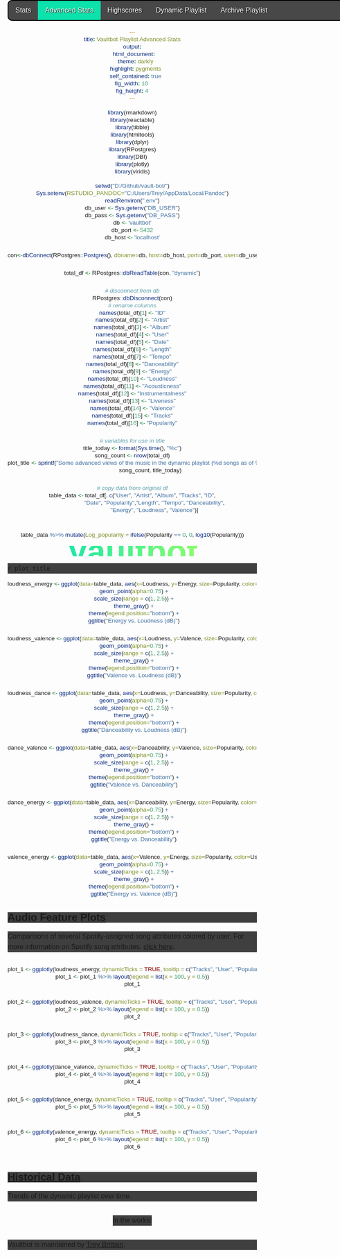 ```yaml
---
title: Vaultbot Playlist Advanced Stats
output:
  html_document:
    theme: darkly
    highlight: pygments
    self_contained: true
fig_width: 10 
fig_height: 4
---
```


<style>

@import url("https://fonts.googleapis.com/css?family=Rubik");
@import url("https://fonts.googleapis.com/css?family=Monofett");

* {
    font-family: Rubik, Arial, Helvetica, sans-serif;
}

::-moz-selection {
    background-color: #0CE3AC;
    color: black;
}

::selection {
    background-color: #0CE3AC;
    color: black;
}

html{
    min-height: 100%;
    scroll-behavior: smooth;
}

body .main-container {
    max-width: 4000px;
}

body {
    background-image: url('artist_images/background2.jpg');
    background-repeat: repeat;
    font-size: 16px;
    line-height: 24px;
    overflow: auto;
}

div {
  text-align: center;
}

h1,h2,h3,h4 {
    background-color: rgba(0, 0, 0, 0.75);
    font-weight: bold;
}

p {
    background-color: rgba(0, 0, 0, 0.75);
}

.container { width: 1000px; }

h3 {
  background-color: #D4DAEC;
  text-indent: 100px; 
}

h4 {
  text-indent: 100px;
}

.center {
  display: block;
  margin-left: auto;
  margin-right: auto;
  width: 40%;
}

.centersmall {
  display: block;
  margin-left: auto;
  margin-right: auto;
  width: 12%;
}

.bar-sort-header:hover {
  background-color: #373845;
}

.title {
    visibility: hidden;
}

/*
Navigation bar CSS
*/

ul {
  display: block;
  margin-left: auto;
  margin-right: auto;
  list-style-type: none;
  margin: 0;
  padding: 0;
  overflow: hidden;
  background-color: rgba(53, 53, 53, 0.9);
  position: fixed;
  top: 0;
  width: 100%;
  box-sizing: border-box;
  z-index: 10;
  border-radius: 10px;
  border: 2px solid #000;
  text-shadow: 1px 1px 1.5px #000;
}

li {
  float: left;
}

li a {
  display: block;
  color: white;
  text-align: center;
  padding: 10px 16px;
  text-decoration: none;
  transition: 0.3s;
}

li a:hover {
  background-color: #111;
  text-decoration: none;
  cursor: pointer;
  outline: 2px solid #FFF;
  outline-offset: 2px;
  font-size: 105%;
}

.active {
  background-color: #0CE3AC;
  padding: 10px 16px;
}

.right {
    float: right;
    margin-right: 10px;
    padding-right: 10px;
}

/*
Container for holding interactive charts
 */

.plot-content-container {
    display: flex;
    flex-flow: row wrap;
    margin-left: auto;
    margin-right: auto;
    justify-content: center;
    max-width: 100%;
    max-height: 2000px;
    align-items: center;
}

/*
Vaultbot title
*/

.vaultbot-title {
    font-family: Monofett, sans-serif;
    background-color: transparent;
    font-size: 8vw;
    max-width: 65%;
    text-align: center;
    margin: auto auto;
    overflow: hidden;
    text-overflow: ellipsis;
    word-wrap: normal;
    display: block;
}

.gradient-text {
    background-color: #0CE3AC;
    background-image: linear-gradient(to right, hsla(165, 90%, 47%, 1) 0%, hsla(103, 100%, 71%, 1) 50%, hsla(165, 90%, 47%, 1) 100%);
    background-size: 200% auto;
    -webkit-background-clip: text;
    -moz-background-clip: text;

    text-fill-color: transparent;
    -webkit-text-fill-color: transparent;
    -moz-text-fill-color: transparent;

    transition: 0.2s ease-in-out;
    -moz-transition: 0.2s ease-in-out;
    -webkit-transition: 0.2s ease-in-out;
    animation: hoveranimation 5s linear infinite;
}

@keyframes hoveranimation {
	to {
		background-position: 200% center;
	}
}

.noselect {
  -webkit-touch-callout: none; /* iOS Safari */
    -webkit-user-select: none; /* Safari */
     -khtml-user-select: none; /* Konqueror HTML */
       -moz-user-select: none; /* Old versions of Firefox */
        -ms-user-select: none; /* Internet Explorer/Edge */
            user-select: none; /* Non-prefixed version, currently
                                  supported by Chrome, Edge, Opera and Firefox */

</style>

```r
library(rmarkdown)
library(reactable)
library(tibble)
library(htmltools)
library(dplyr)
library(RPostgres)
library(DBI)
library(plotly)
library(viridis)
```


```r
setwd("D:/Github/vault-bot/")
Sys.setenv(RSTUDIO_PANDOC="C:/Users/Trey/AppData/Local/Pandoc")
readRenviron(".env")
db_user <- Sys.getenv("DB_USER")
db_pass <- Sys.getenv("DB_PASS")
db <- 'vaultbot'
db_port <- 5432
db_host <- 'localhost'

con<-dbConnect(RPostgres::Postgres(), dbname=db, host=db_host, port=db_port, user=db_user, password=db_pass)

total_df <- RPostgres::dbReadTable(con, "dynamic")

# disconnect from db
RPostgres::dbDisconnect(con)
# rename columns
names(total_df)[1] <- "ID"
names(total_df)[2] <- "Artist"
names(total_df)[3] <- "Album"
names(total_df)[4] <- "User"
names(total_df)[5] <- "Date"
names(total_df)[6] <- "Length"
names(total_df)[7] <- "Tempo"
names(total_df)[8] <- "Danceability"
names(total_df)[9] <- "Energy"
names(total_df)[10] <- "Loudness"
names(total_df)[11] <- "Acousticness"
names(total_df)[12] <- "Instrumentalness"
names(total_df)[13] <- "Liveness"
names(total_df)[14] <- "Valence"
names(total_df)[15] <- "Tracks"
names(total_df)[16] <- "Popularity"

# variables for use in title
title_today <- format(Sys.time(), "%c")
song_count <- nrow(total_df)
plot_title <- sprintf("Some advanced views of the music in the dynamic playlist (%d songs as of %s). Updates every hour!",
                      song_count, title_today)

# copy data from original df
table_data <- total_df[, c("User", "Artist", "Album", "Tracks", "ID",
                           "Date", "Popularity","Length", "Tempo", "Danceability",
                           "Energy", "Loudness", "Valence")]



```


```r
table_data %>% mutate(Log_popularity = ifelse(Popularity == 0, 0, log10(Popularity)))
```
<ul>
    <li><a href="index.html">Stats</a></li>
    <li><a class="active" href="advanced.html">Advanced Stats</a></li>
    <li><a href="highscores.html">Highscores</a></li>
    <li><a href="spotify:playlist:5YQHb5wt9d0hmShWNxjsTs">Dynamic Playlist</a></li>
    <li><a href="spotify:playlist:4C6pU7YmbBUG8sFFk4eSXj">Archive Playlist</a></li>
    <li class="right"><a href="https://tbrittain.com">Trey's homepage</a></li>
</ul>

<h1 class="vaultbot-title noselect gradient-text">Vaultbot</h1>

`r plot_title`


```r

loudness_energy <- ggplot(data=table_data, aes(x=Loudness, y=Energy, size=Popularity, color=User, key= Tracks)) +
  geom_point(alpha=0.75) +
  scale_size(range = c(1, 2.5)) +
  theme_gray() +
  theme(legend.position="bottom") +
  ggtitle("Energy vs. Loudness (dB)")

loudness_valence <- ggplot(data=table_data, aes(x=Loudness, y=Valence, size=Popularity, color=User, key= Tracks)) +
  geom_point(alpha=0.75) +
  scale_size(range = c(1, 2.5)) +
  theme_gray() +
  theme(legend.position="bottom") +
  ggtitle("Valence vs. Loudness (dB)")

loudness_dance <- ggplot(data=table_data, aes(x=Loudness, y=Danceability, size=Popularity, color=User, key= Tracks)) +
  geom_point(alpha=0.75) +
  scale_size(range = c(1, 2.5)) +
  theme_gray() +
  theme(legend.position="bottom") +
  ggtitle("Danceability vs. Loudness (dB)")

dance_valence <- ggplot(data=table_data, aes(x=Danceability, y=Valence, size=Popularity, color=User, key= Tracks)) +
  geom_point(alpha=0.75) +
  scale_size(range = c(1, 2.5)) +
  theme_gray() +
  theme(legend.position="bottom") +
  ggtitle("Valence vs. Danceability")

dance_energy <- ggplot(data=table_data, aes(x=Danceability, y=Energy, size=Popularity, color=User, key= Tracks)) +
  geom_point(alpha=0.75) +
  scale_size(range = c(1, 2.5)) +
  theme_gray() +
  theme(legend.position="bottom") +
  ggtitle("Energy vs. Danceability")

valence_energy <- ggplot(data=table_data, aes(x=Valence, y=Energy, size=Popularity, color=User, key= Tracks)) +
  geom_point(alpha=0.75) +
  scale_size(range = c(1, 2.5)) +
  theme_gray() +
  theme(legend.position="bottom") +
  ggtitle("Energy vs. Valence (dB)")

```

<h2 id="features"><a href="#history">Audio Feature Plots</a></h2>
Comparisons of several Spotify-assigned song attributes colored by user. For more information on Spotify song attributes, <a href="https://bit.ly/audiofeatures" target=_blank>click here</a>.

<div class="plot-content-container">

```r
plot_1 <- ggplotly(loudness_energy, dynamicTicks = TRUE, tooltip = c("Tracks", "User", "Popularity"), width=750, height=500)
plot_1 <- plot_1 %>% layout(legend = list(x = 100, y = 0.5))
plot_1

plot_2 <- ggplotly(loudness_valence, dynamicTicks = TRUE, tooltip = c("Tracks", "User", "Popularity"), width=750, height=500)
plot_2 <- plot_2 %>% layout(legend = list(x = 100, y = 0.5))
plot_2

plot_3 <- ggplotly(loudness_dance, dynamicTicks = TRUE, tooltip = c("Tracks", "User", "Popularity"), width=750, height=500)
plot_3 <- plot_3 %>% layout(legend = list(x = 100, y = 0.5))
plot_3

plot_4 <- ggplotly(dance_valence, dynamicTicks = TRUE, tooltip = c("Tracks", "User", "Popularity"), width=750, height=500)
plot_4 <- plot_4 %>% layout(legend = list(x = 100, y = 0.5))
plot_4

plot_5 <- ggplotly(dance_energy, dynamicTicks = TRUE, tooltip = c("Tracks", "User", "Popularity"), width=750, height=500)
plot_5 <- plot_5 %>% layout(legend = list(x = 100, y = 0.5))
plot_5

plot_6 <- ggplotly(valence_energy, dynamicTicks = TRUE, tooltip = c("Tracks", "User", "Popularity"), width=750, height=500)
plot_6 <- plot_6 %>% layout(legend = list(x = 100, y = 0.5))
plot_6

```

</div>

<h2 id="history"><a href="#features">Historical Data</a></h2>
Trends of the dynamic playlist over time.

<div class="plot-content-container">
In the works!
</div>

Vaultbot is maintained by <a class="navlink" href="https://tbrittain.com">Trey Brittain</a>.
